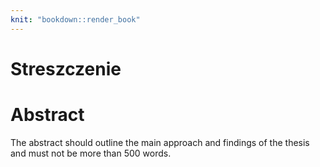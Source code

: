 ```yaml
---
knit: "bookdown::render_book"
---
```


# Streszczenie {-}

<!-- The abstract should outline the main approach and findings of the thesis and must not be more than 500 words. -->

# Abstract {-}

The abstract should outline the main approach and findings of the thesis and must not be more than 500 words.

\newpage

\setstretch{1.2}\sf\tighttoc\doublespacing
